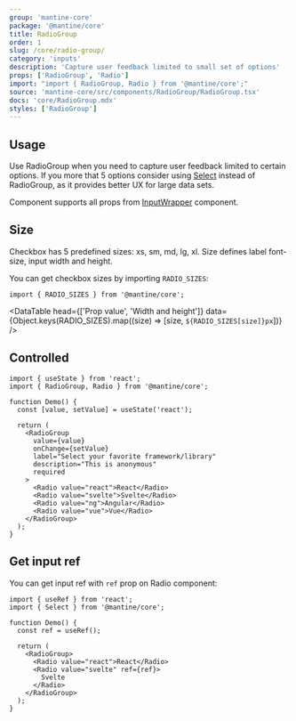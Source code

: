 ```yaml
---
group: 'mantine-core'
package: '@mantine/core'
title: RadioGroup
order: 1
slug: /core/radio-group/
category: 'inputs'
description: 'Capture user feedback limited to small set of options'
props: ['RadioGroup', 'Radio']
import: "import { RadioGroup, Radio } from '@mantine/core';"
source: 'mantine-core/src/components/RadioGroup/RadioGroup.tsx'
docs: 'core/RadioGroup.mdx'
styles: ['RadioGroup']
---
```



## Usage

Use RadioGroup when you need to capture user feedback limited to certain options.
If you more that 5 options consider using [Select](/core/select/) instead of RadioGroup,
as it provides better UX for large data sets.

Component supports all props from [InputWrapper](/core/input-wrapper/) component.

<Demo data={RadioGroupDemos.configurator} />

## Size

Checkbox has 5 predefined sizes: xs, sm, md, lg, xl.
Size defines label font-size, input width and height.

<Demo data={RadioGroupDemos.sizes} />

You can get checkbox sizes by importing `RADIO_SIZES`:

```tsx
import { RADIO_SIZES } from '@mantine/core';
```

<DataTable
  head={['Prop value', 'Width and height']}
  data={Object.keys(RADIO_SIZES).map((size) => [size, `${RADIO_SIZES[size]}px`])}
/>

## Controlled

```tsx
import { useState } from 'react';
import { RadioGroup, Radio } from '@mantine/core';

function Demo() {
  const [value, setValue] = useState('react');

  return (
    <RadioGroup
      value={value}
      onChange={setValue}
      label="Select your favorite framework/library"
      description="This is anonymous"
      required
    >
      <Radio value="react">React</Radio>
      <Radio value="svelte">Svelte</Radio>
      <Radio value="ng">Angular</Radio>
      <Radio value="vue">Vue</Radio>
    </RadioGroup>
  );
}
```

## Get input ref

You can get input ref with `ref` prop on Radio component:

```tsx
import { useRef } from 'react';
import { Select } from '@mantine/core';

function Demo() {
  const ref = useRef();

  return (
    <RadioGroup>
      <Radio value="react">React</Radio>
      <Radio value="svelte" ref={ref}>
        Svelte
      </Radio>
    </RadioGroup>
  );
}
```
